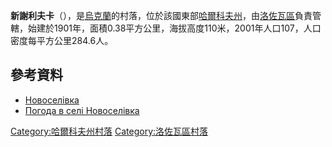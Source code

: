 {{coord|49|13|25|N|36|36|39|E|scale:100000_region:UA|display=title}}

'''新謝利夫卡'''（{{lang-uk|Новоселівка}}），是[[烏克蘭|烏克蘭]]的村落，位於該國東部[[哈爾科夫州|哈爾科夫州]]，由[[洛佐瓦區|洛佐瓦區]]負責管轄，始建於1901年，面積0.38平方公里，海拔高度110米，2001年人口107，人口密度每平方公里284.6人。

==參考資料==
*[http://w1.c1.rada.gov.ua/pls/z7502/A005?rdat1=05.11.2011&rf7571=33702 Новоселівка]{{dead link|date=2018年3月 |bot=InternetArchiveBot |fix-attempted=yes }}
* [http://weather.in.ua/ua/har'kovskaja/18079 Погода в селі Новоселівка]{{Wayback|url=http://weather.in.ua/ua/har%27kovskaja/18079 |date=20160323020936 }}

{{DEFAULTSORT:Новоселівка}}
[[Category:哈爾科夫州村落|Category:哈爾科夫州村落]]
[[Category:洛佐瓦區村落|Category:洛佐瓦區村落]]


{{Kharkiv-geo-stub}}